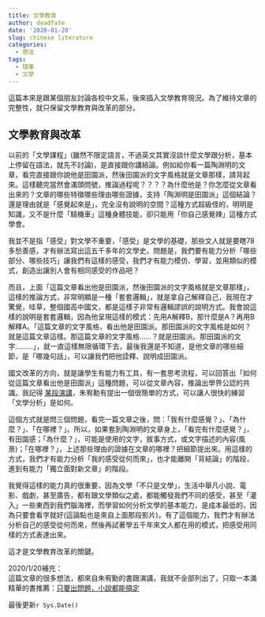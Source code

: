 ```yaml
---
title: 文學教育
author: deadfate
date: '2020-01-20'
slug: chinese literature
categories:
  - 想法
tags: 
  - 隨筆
  - 文學
---
```

這篇本來是跟某個朋友討論各校中文系，後來插入文學教育現況。為了維持文章的完整性，就只保留文學教育與改革的部分。  

## 文學教育與改革
以前的「文學課程」(雖然不限定語言，不過英文其實沒談什麼文學跟分析，基本上停留在語法，就先不討論)，是直接跟你講結論。例如給你看一篇陶淵明的文章，看完直接跟你說他是田園派，然後田園派的文字風格就是文章那樣，請背起來。這樣聽完當然會滿頭問號，推論過程呢？？？？為什麼他是？你怎麼從文章看出來的？文章的哪些特徵哪些理由哪些證據，支持「陶淵明是田園派」這個結論？還是理由就是「感覺起來是」，完全沒有說明的空間？這種方式超級怪的，明明是知識，又不是什麼「騎機車」這種身體技能，卻只能用「你自己感覺辣」這種方式學會。

我並不是指「感受」對文學不重要，「感受」是文學的基礎，那些文人就是要瞎78多愁善感，才有辦法寫出這五千多年的文學史。問題是，我們要有能力分析「哪些部分、哪些技巧」讓我們有這樣的感受，我們才有能力模仿、學習，並用類似的模式，創造出讓別人會有相同感受的作品吧？

而且，上面「這篇文章看出他是田園派，然後田園派的文字風格就是文章那樣」，這樣的推論方式，非常明顯是一種「套套邏輯」，就是拿自己解釋自己，我現在才驚覺，哇草，整個國高中國文，都是這樣子非常有邏輯謬誤的說明方式。我會說這樣的說明是套套邏輯，因為他呈現這樣的模式：先用A解釋B，那什麼是A？再用B解釋A。「這篇文章的文字風格，看出他是田園派。那田園派的文字風格是如何？就是這篇文章這樣。那這篇文章的文字風格……？就是田園派。那田園派的文字………」，就一直這樣無限循環下去，最後我還是不知道，是他文章的哪些細節，是「哪幾句話」，可以讓我們把他詮釋、說明成田園派。

國文改革的方向，就是讓學生有能力有工具，有一套思考流程，可以回答出「如何從這篇文章看出他是田園派」這種問題，可以從文章內容，推論出學界公認的共識。我記得 [某段演講](https://youtu.be/t6GKtMNyFAI)，朱宥勳有提出一個很簡單的方式，可以讓人很快的練習「文學分析」是如何。  

這個方式就是問三個問題，看完一篇文章之後，問：「我有什麼感覺？」、「為什麼？」、「在哪裡？」。所以，如果套到陶淵明的文章身上，「看完有什麼感覺？」，有田園感；「為什麼？」，可能是使用的文字，敘事方式，或文字描述的內容(風景)；「在哪裡？」，上述那些理由的證據在文章的哪裡？把細節提出來。用這樣的方式，我們才有能力分析「我的感受從何而來」，也才能離開「背結論」的階段，進到有能力「獨立面對新文章」的階段。

我覺得這樣的能力真的很重要，因為文學「不只是文學」，生活中舉凡小說、電影、戲劇，甚至廣告，都有跟文學類似之處，都能觸發我們不同的感受，甚至「灌入」一些東西到我們腦海裡，而學習如何分析文學的基本能力，是成本最低的，因為只要會看字就好(這論點也是來自上面那段影片)。有了這個能力，我們才有辦法分析自己的感受從何而來，然後再試著學五千年來文人都在用的模式，把感受用同樣的方式表達出來。  

這才是文學教育改革的關鍵。

2020/1/20補充：  
這篇文章的很多想法，都來自朱宥勳的書跟演講，我就不全部列出了，只取一本滿精華的書推薦：[只要出問題，小說都能搞定](https://www.books.com.tw/products/0010747442)  

最後更新```r Sys.Date()```